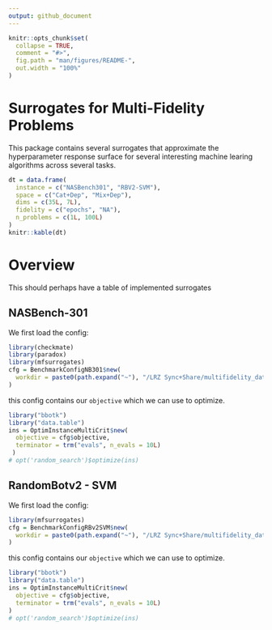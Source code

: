 ```yaml
---
output: github_document
---
```


<!-- README.md is generated from README.Rmd. Please edit that file -->

```r
knitr::opts_chunk$set(
  collapse = TRUE,
  comment = "#>",
  fig.path = "man/figures/README-",
  out.width = "100%"
)
```

# Surrogates for Multi-Fidelity Problems

This package contains several surrogates that approximate the hyperparameter response surface for
several interesting machine learing algorithms across several tasks.



```r
dt = data.frame(
  instance = c("NASBench301", "RBV2-SVM"),
  space = c("Cat+Dep", "Mix+Dep"),
  dims = c(35L, 7L),
  fidelity = c("epochs", "NA"),
  n_problems = c(1L, 100L)
)
knitr::kable(dt)
```

# Overview

This should perhaps have a table of implemented surrogates

## NASBench-301

We first load the config:

```r
library(checkmate)
library(paradox)
library(mfsurrogates)
cfg = BenchmarkConfigNB301$new(
  workdir = paste0(path.expand("~"), "/LRZ Sync+Share/multifidelity_data")
)
```

this config contains our `objective` which we can use to optimize.

```r
library("bbotk")
library("data.table")
ins = OptimInstanceMultiCrit$new(
  objective = cfg$objective,
  terminator = trm("evals", n_evals = 10L)
 )
# opt('random_search')$optimize(ins)
```

## RandomBotv2 - SVM

We first load the config:

```r
library(mfsurrogates)
cfg = BenchmarkConfigRBv2SVM$new(
  workdir = paste0(path.expand("~"), "/LRZ Sync+Share/multifidelity_data")
)
```

this config contains our `objective` which we can use to optimize.

```r
library("bbotk")
library("data.table")
ins = OptimInstanceMultiCrit$new(
  objective = cfg$objective,
  terminator = trm("evals", n_evals = 10L)
)
# opt('random_search')$optimize(ins)
```
